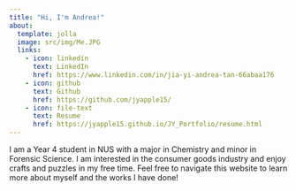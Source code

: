 ```yaml
---
title: "Hi, I'm Andrea!"
about: 
  template: jolla
  image: src/img/Me.JPG
  links:
    - icon: linkedin
      text: LinkedIn
      href: https://www.linkedin.com/in/jia-yi-andrea-tan-66abaa176
    - icon: github
      text: Github
      href: https://github.com/jyapple15/
    - icon: file-text
      text: Resume
      href: https://jyapple15.github.io/JY_Portfolio/resume.html
---
```


I am a Year 4 student in NUS with a major in Chemistry and minor in Forensic Science. I am interested in the consumer goods industry and enjoy crafts and puzzles in my free time. Feel free to navigate this website to learn more about myself and the works I have done!
